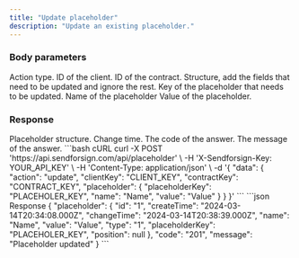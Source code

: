 ```yaml
---
title: "Update placeholder"
description: "Update an existing placeholder."
---
```


### Body parameters

<ParamField body="action" type="string" required>
  Action type.
</ParamField>

<ParamField body="clientKey" type="string" required>
  ID of the client.
</ParamField>

<ParamField body="contractKey" type="string">
  ID of the contract.
</ParamField>

<ParamField body="placeholder" required>
  Structure, add the fields that need to be updated and ignore the rest.

  <Expandable title="child attribute">

  <ParamField body="placeholderKey" type="string" required>
    Key of the placeholder that needs to be updated.
  </ParamField>

  <ParamField body="name" type="string">
    Name of the placeholder
  </ParamField>

  <ParamField body="value" type="string">
    Value of the placeholder.
  </ParamField>

  </Expandable>

</ParamField>

### Response

  <ResponseField name="placeholder" type="string">
    Placeholder structure.

  <Expandable title="child attribute">

  <ResponseField name="changeTime" type="string">
    Change time.
  </ResponseField>

  </Expandable>

  </ResponseField>

<ResponseField name="code" type="string">
  The code of the answer.
</ResponseField>

<ResponseField name="message" type="string">
  The message of the answer.
</ResponseField>

<RequestExample>
```bash cURL
curl -X POST 'https://api.sendforsign.com/api/placeholder' \
     -H 'X-Sendforsign-Key: YOUR_API_KEY' \
     -H 'Content-Type: application/json' \
     -d '{
    "data": {
        "action": "update",
        "clientKey": "CLIENT_KEY",
        "contractKey": "CONTRACT_KEY",
        "placeholder": {
            "placeholderKey": "PLACEHOLER_KEY",
            "name": "Name",
            "value": "Value"
        }
    }
}'
```
</RequestExample>

<ResponseExample>
```json Response
{
    "placeholder": {
        "id": "1",
        "createTime": "2024-03-14T20:34:08.000Z",
        "changeTime": "2024-03-14T20:38:39.000Z",
        "name": "Name",
        "value": "Value",
        "type": "1",
        "placeholderKey": "PLACEHOLER_KEY",
        "position": null
    },
    "code": "201",
    "message": "Placeholder updated"
}
```
</ResponseExample>
